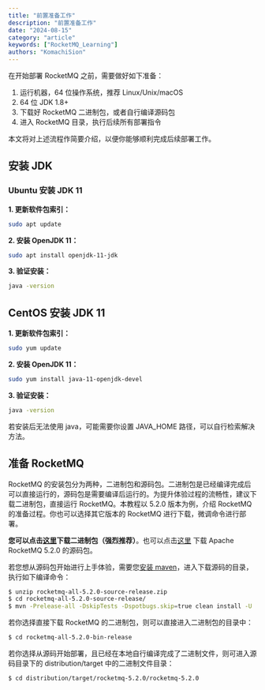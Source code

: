 ```yaml
---
title: "前置准备工作"
description: "前置准备工作"
date: "2024-08-15"
category: "article"
keywords: ["RocketMQ_Learning"]
authors: "KomachiSion"
---
```


在开始部署 RocketMQ 之前，需要做好如下准备：

1. 运行机器，64 位操作系统，推荐 Linux/Unix/macOS
2. 64 位 JDK 1.8+
3. 下载好 RocketMQ 二进制包，或者自行编译源码包
4. 进入 RocketMQ 目录，执行后续所有部署指令

本文将对上述流程作简要介绍，以便你能够顺利完成后续部署工作。
<a name="imcIh"></a>
## 安装 JDK
<a name="NA046"></a>
### Ubuntu 安装 JDK 11

**1. 更新软件包索引：**
```bash
sudo apt update
```

**2. 安装 OpenJDK 11：**
```bash
sudo apt install openjdk-11-jdk
```

**3. 验证安装：**
```bash
java -version
```
<a name="gEF5p"></a>
## CentOS 安装 JDK 11

**1. 更新软件包索引：**
```bash
sudo yum update
```

**2. 安装 OpenJDK 11：**
```bash
sudo yum install java-11-openjdk-devel
```

**3. 验证安装：**
```bash
java -version
```

若安装后无法使用 java，可能需要你设置 JAVA_HOME 路径，可以自行检索解决方法。
<a name="J26Eu"></a>
## 准备 RocketMQ
RocketMQ 的安装包分为两种，二进制包和源码包。二进制包是已经编译完成后可以直接运行的，源码包是需要编译后运行的。为提升体验过程的流畅性，建议下载二进制包，直接运行 RocketMQ。本教程以 5.2.0 版本为例，介绍 RocketMQ 的准备过程。你也可以选择其它版本的 RocketMQ 进行下载，微调命令进行部署。

**您可以点击**[**这里**](https://dist.apache.org/repos/dist/release/rocketmq/5.2.0/rocketmq-all-5.2.0-bin-release.zip)**下载二进制包（强烈推荐）**。也可以点击[这里](https://dist.apache.org/repos/dist/release/rocketmq/5.2.0/rocketmq-all-5.2.0-source-release.zip) 下载 Apache RocketMQ 5.2.0 的源码包。

若您想从源码包开始进行上手体验，需要您[安装 maven](https://maven.apache.org/install.html)，进入下载源码的目录，执行如下编译命令：
```bash
$ unzip rocketmq-all-5.2.0-source-release.zip
$ cd rocketmq-all-5.2.0-source-release/
$ mvn -Prelease-all -DskipTests -Dspotbugs.skip=true clean install -U
```
若你选择直接下载 RocketMQ 的二进制包，则可以直接进入二进制包的目录中：
```bash
$ cd rocketmq-all-5.2.0-bin-release
```
若你选择从源码开始部署，且已经在本地自行编译完成了二进制文件，则可进入源码目录下的 distribution/target 中的二进制文件目录：
```bash
$ cd distribution/target/rocketmq-5.2.0/rocketmq-5.2.0
```
